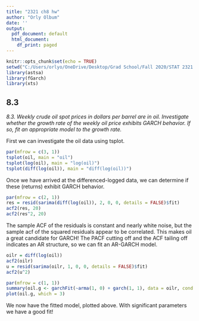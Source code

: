 ---
title: "2321 ch8 hw"
author: "Orly Olbum"
date: ''
output:
  pdf_document: default
  html_document:
    df_print: paged
---

```{r setup, include = FALSE}
knitr::opts_chunk$set(echo = TRUE)
setwd("C:/Users/orlyo/OneDrive/Desktop/Grad School/Fall 2020/STAT 2321 - Applied Advanced Time Series/Homeworks/HW9 - Chapter 8")
library(astsa)
library(fGarch)
library(xts)
```

## 8.3

*8.3. Weekly crude oil spot prices in dollars per barrel are in oil. Investigate whether the growth rate of the weekly oil price exhibits GARCH behavior. If so, fit an appropriate model to the growth rate.*

First we can investigate the oil data using tsplot.

```{r}
par(mfrow = c(3, 1))
tsplot(oil, main = "oil")
tsplot(log(oil), main = "log(oil)")
tsplot(diff(log(oil)), main = "diff(log(oil))")
```

Once we have arrived at the differenced-logged data, we can determine if these (returns) exhibit GARCH behavior.

```{r}
par(mfrow = c(2, 1))
res = resid(sarima(diff(log(oil)), 2, 0, 0, details = FALSE)$fit)
acf2(res, 20)
acf2(res^2, 20)
```

The sample ACF of the residuals is constant and nearly white noise, but the sample acf of the squared residuals appear to be correlated. This makes oil a great candidate for GARCH! The PACF cutting off and the ACF tailing off indicates an AR structure, so we can fit an AR-GARCH model.

```{r}
oilr = diff(log(oil))
acf2(oilr)
u = resid(sarima(oilr, 1, 0, 0, details = FALSE)$fit)
acf2(u^2)

par(mfrow = c(1, 1))
summary(oil.g <- garchFit(~arma(1, 0) + garch(1, 1), data = oilr, cond.dist = "std"))
plot(oil.g, which = 3)
```

We now have the fitted model, plotted above. With significant parameters we have a good fit!

